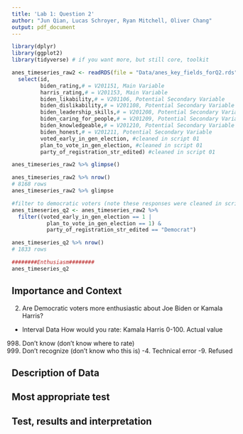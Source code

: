 ```yaml
---
title: 'Lab 1: Question 2'
author: "Jun Qian, Lucas Schroyer, Ryan Mitchell, Oliver Chang"
output: pdf_document
---
```


```r
library(dplyr)
library(ggplot2) 
library(tidyverse) # if you want more, but still core, toolkit
```

```r

anes_timeseries_raw2 <- readRDS(file = "Data/anes_key_fields_forQ2.rds") %>% 
  select(id,
         biden_rating,# = V201151, Main Variable
         harris_rating,# = V201153, Main Variable
         biden_likability,# = V201106, Potential Secondary Variable
         biden_dislikability,# = V201108, Potential Secondary Variable
         biden_leadership_skills,# = V201208, Potential Secondary Variable
         biden_caring_for_people,# = V201209, Potential Secondary Variable
         biden_knowledgeable,# = V201210, Potential Secondary Variable
         biden_honest,# = V201211, Potential Secondary Variable
         voted_early_in_gen_election, #cleaned in script 01
         plan_to_vote_in_gen_election, #cleaned in script 01
         party_of_registration_str_edited) #cleaned in script 01

anes_timeseries_raw2 %>% glimpse()

anes_timeseries_raw2 %>% nrow()
# 8168 rows
anes_timeseries_raw2 %>% glimpse

#filter to democratic voters (note these responses were cleaned in script 01)
anes_timeseries_q2 <- anes_timeseries_raw2 %>% 
  filter((voted_early_in_gen_election == 1 | 
           plan_to_vote_in_gen_election == 1) & 
           party_of_registration_str_edited == "Democrat")

anes_timeseries_q2 %>% nrow()
# 1833 rows

########Enthusiasm########
anes_timeseries_q2

```


## Importance and Context
<!-- You can (and should delete each of these comments lines in your final report) --> 
<!-- Explain why the reader should care about your research question. -->

2. Are Democratic voters more enthusiastic about Joe Biden or Kamala Harris?

- Interval Data 
How would you rate:
Kamala Harris
0-100. Actual value
998. Don’t know (don’t know where to rate)
999. Don’t recognize (don’t know who this is)
-4. Technical error
-9. Refused

## Description of Data
<!-- Explain how your research question is operationalized, including whether the variables you create are appropriate to study the concepts in question. --> 
<!-- What are some basic features of the data distribution? --> 
<!-- What changes do you make to the data and why? --> 

## Most appropriate test 
<!-- Explain which test is the most appropriate to answer your question and why it is the most appropriate --> 
<!-- List every assumption that your test requires and evaluate it. -->

## Test, results and interpretation
<!-- What are the results of your test? --> 
<!-- What do the results of this test mean? What is the practical significance? --> 